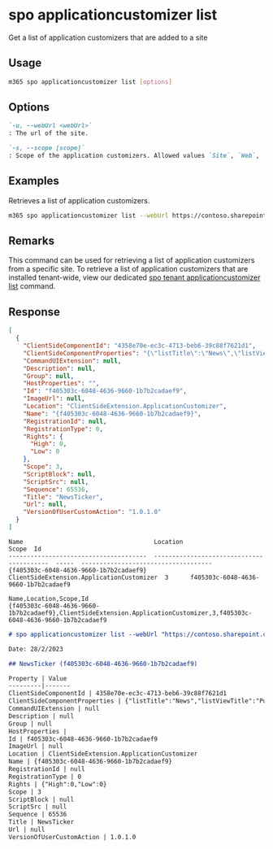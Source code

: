 
# spo applicationcustomizer list

Get a list of application customizers that are added to a site

## Usage

```sh
m365 spo applicationcustomizer list [options]
```

## Options

```md definition-list
`-u, --webUrl <webUrl>`
: The url of the site.

`-s, --scope [scope]`
: Scope of the application customizers. Allowed values `Site`, `Web`, `All`. Defaults to `All`
```

<Global />

## Examples

Retrieves a list of application customizers.

```sh
m365 spo applicationcustomizer list --webUrl https://contoso.sharepoint.com/sites/sales
```

## Remarks

This command can be used for retrieving a list of application customizers from a specific site. To retrieve a list of application customizers that are installed tenant-wide, view our dedicated [spo tenant applicationcustomizer list](../tenant/tenant-applicationcustomizer-list.mdx) command.

## Response

<Tabs>
  <TabItem value="JSON">

  ```json
  [
    {
      "ClientSideComponentId": "4358e70e-ec3c-4713-beb6-39c88f7621d1",
      "ClientSideComponentProperties": "{\"listTitle\":\"News\",\"listViewTitle\":\"Published News\"}",
      "CommandUIExtension": null,
      "Description": null,
      "Group": null,
      "HostProperties": "",
      "Id": "f405303c-6048-4636-9660-1b7b2cadaef9",
      "ImageUrl": null,
      "Location": "ClientSideExtension.ApplicationCustomizer",
      "Name": "{f405303c-6048-4636-9660-1b7b2cadaef9}",
      "RegistrationId": null,
      "RegistrationType": 0,
      "Rights": {
        "High": 0,
        "Low": 0
      },
      "Scope": 3,
      "ScriptBlock": null,
      "ScriptSrc": null,
      "Sequence": 65536,
      "Title": "NewsTicker",
      "Url": null,
      "VersionOfUserCustomAction": "1.0.1.0"
    }
  ]
  ```

  </TabItem>
  <TabItem value="Text">

  ```text
  Name                                    Location                                   Scope  Id
  --------------------------------------  -----------------------------------------  -----  ------------------------------------
  {f405303c-6048-4636-9660-1b7b2cadaef9}  ClientSideExtension.ApplicationCustomizer  3      f405303c-6048-4636-9660-1b7b2cadaef9
  ```

  </TabItem>
  <TabItem value="CSV">

  ```csv
  Name,Location,Scope,Id
  {f405303c-6048-4636-9660-1b7b2cadaef9},ClientSideExtension.ApplicationCustomizer,3,f405303c-6048-4636-9660-1b7b2cadaef9
  ```

  </TabItem>
  <TabItem value="Markdown">

  ```md
  # spo applicationcustomizer list --webUrl "https://contoso.sharepoint.com"

  Date: 28/2/2023

  ## NewsTicker (f405303c-6048-4636-9660-1b7b2cadaef9)

  Property | Value
  ---------|-------
  ClientSideComponentId | 4358e70e-ec3c-4713-beb6-39c88f7621d1
  ClientSideComponentProperties | {"listTitle":"News","listViewTitle":"Published News"}
  CommandUIExtension | null
  Description | null
  Group | null
  HostProperties |
  Id | f405303c-6048-4636-9660-1b7b2cadaef9
  ImageUrl | null
  Location | ClientSideExtension.ApplicationCustomizer
  Name | {f405303c-6048-4636-9660-1b7b2cadaef9}
  RegistrationId | null
  RegistrationType | 0
  Rights | {"High":0,"Low":0}
  Scope | 3
  ScriptBlock | null
  ScriptSrc | null
  Sequence | 65536
  Title | NewsTicker
  Url | null
  VersionOfUserCustomAction | 1.0.1.0
  ```

  </TabItem>
</Tabs>

